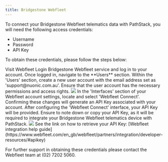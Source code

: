 ```yaml
---
title: Bridgestone Webfleet
---
```


To connect your Bridgestone Webfleet telematics data with PathStack, you will need the following access credentials:
* Username
* Password
* API Key

To obtain these credentials, please follow the steps below:

<Steps>
  <Step title="Login to your Webfleet account">
    Visit Webfleet Login Bridgestone Webfleet service and log in to your account. Once logged in, navigate to the
    **Users** section.
  </Step>
  <Step title="Create a new user for PathStack">
    Within the 'Users' section, create a new user account with the email address set as 'support@nuonic.com.au'. Ensure
    that the user account has the necessary permissions and access rights.
    <img src="/images/integration-guides/wf-1.png" />
  </Step>
  <Step title="Configure Webfleet Connect interface">
    In the 'Interfaces' section of your Webfleet account settings, locate and select 'Webfleet Connect'. Confirming
    these changes will generate an API Key associated with your account.
  </Step>
  <Step title="Retrieve your credentials">
    After configuring the 'Webfleet Connect' interface, your API Key will be provided. Ensure to note down or copy your
    API Key, as it will be required to integrate your Bridgestone Webfleet telematics device with PathStack.
    <img src="/images/integration-guides/wf-2.png" />
    See the link on how to retrieve your API Key: [Webfleet integration help
    guide](https://www.webfleet.com/en_gb/webfleet/partners/integration/developer-resources/#apikey)
  </Step>
</Steps>

<Tip>For further support in obtaining these credentials please contact the Webfleet team at (02) 7202 5060.</Tip>
